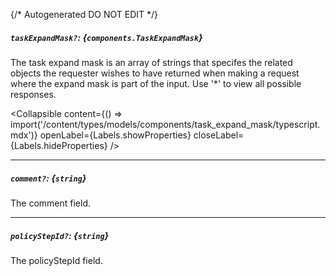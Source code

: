 {/* Autogenerated DO NOT EDIT  */}

##### `taskExpandMask?`: *{`components.TaskExpandMask`}*
The task expand mask is an array of strings that specifes the related objects the requester wishes to have returned when making a request where the expand mask is part of the input. Use '\*' to view all possible responses.

<Collapsible content={() => import('/content/types/models/components/task_expand_mask/typescript.mdx')} openLabel={Labels.showProperties} closeLabel={Labels.hideProperties} />


---
##### `comment?`: *{`string`}*
The comment field.

---
##### `policyStepId?`: *{`string`}*
The policyStepId field.


